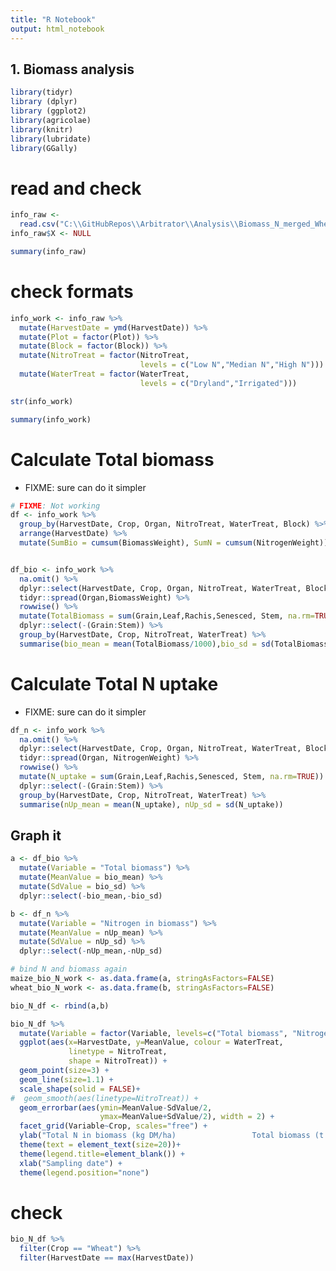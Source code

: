 ```yaml
---
title: "R Notebook"
output: html_notebook
---
```


## 1. Biomass analysis

```r
library(tidyr)
library (dplyr)
library (ggplot2)
library(agricolae)
library(knitr)
library(lubridate)
library(GGally)
```


# read and check
```r
info_raw <- 
  read.csv("C:\\GitHubRepos\\Arbitrator\\Analysis\\Biomass_N_merged_WheatMaize.csv")
info_raw$X <- NULL

summary(info_raw)

```

# check formats
```r
info_work <- info_raw %>%
  mutate(HarvestDate = ymd(HarvestDate)) %>%
  mutate(Plot = factor(Plot)) %>%
  mutate(Block = factor(Block)) %>%
  mutate(NitroTreat = factor(NitroTreat, 
                             levels = c("Low N","Median N","High N"))) %>%
  mutate(WaterTreat = factor(WaterTreat, 
                             levels = c("Dryland","Irrigated")))

str(info_work)
```

```r
summary(info_work)
```

# Calculate Total biomass

- FIXME: sure can do it simpler
```r

# FIXME: Not working 
df <- info_work %>%
  group_by(HarvestDate, Crop, Organ, NitroTreat, WaterTreat, Block) %>%
  arrange(HarvestDate) %>%
  mutate(SumBio = cumsum(BiomassWeight), SumN = cumsum(NitrogenWeight))


df_bio <- info_work %>% 
  na.omit() %>%
  dplyr::select(HarvestDate, Crop, Organ, NitroTreat, WaterTreat, Block,BiomassWeight) %>%
  tidyr::spread(Organ,BiomassWeight) %>%
  rowwise() %>%
  mutate(TotalBiomass = sum(Grain,Leaf,Rachis,Senesced, Stem, na.rm=TRUE)) %>%
  dplyr::select(-(Grain:Stem)) %>%  
  group_by(HarvestDate, Crop, NitroTreat, WaterTreat) %>%
  summarise(bio_mean = mean(TotalBiomass/1000),bio_sd = sd(TotalBiomass/1000))

```

# Calculate Total N uptake

- FIXME: sure can do it simpler

```r
df_n <- info_work %>% 
  na.omit() %>%
  dplyr::select(HarvestDate, Crop, Organ, NitroTreat, WaterTreat, Block,NitrogenWeight) %>%
  tidyr::spread(Organ, NitrogenWeight) %>%
  rowwise() %>%
  mutate(N_uptake = sum(Grain,Leaf,Rachis,Senesced, Stem, na.rm=TRUE)) %>%
  dplyr::select(-(Grain:Stem)) %>%  
  group_by(HarvestDate, Crop, NitroTreat, WaterTreat) %>%
  summarise(nUp_mean = mean(N_uptake), nUp_sd = sd(N_uptake))

```
## Graph it
```r

a <- df_bio %>%
  mutate(Variable = "Total biomass") %>%
  mutate(MeanValue = bio_mean) %>%
  mutate(SdValue = bio_sd) %>%
  dplyr::select(-bio_mean,-bio_sd)

b <- df_n %>%
  mutate(Variable = "Nitrogen in biomass") %>%
  mutate(MeanValue = nUp_mean) %>%
  mutate(SdValue = nUp_sd) %>%
  dplyr::select(-nUp_mean,-nUp_sd)

# bind N and biomass again
maize_bio_N_work <- as.data.frame(a, stringAsFactors=FALSE)
wheat_bio_N_work <- as.data.frame(b, stringAsFactors=FALSE)

bio_N_df <- rbind(a,b)

bio_N_df %>%
  mutate(Variable = factor(Variable, levels=c("Total biomass", "Nitrogen in biomass"))) %>%
  ggplot(aes(x=HarvestDate, y=MeanValue, colour = WaterTreat, 
             linetype = NitroTreat,
             shape = NitroTreat)) +
  geom_point(size=3) +
  geom_line(size=1.1) +  
  scale_shape(solid = FALSE)+
#  geom_smooth(aes(linetype=NitroTreat)) +
  geom_errorbar(aes(ymin=MeanValue-SdValue/2,
                    ymax=MeanValue+SdValue/2), width = 2) +
  facet_grid(Variable~Crop, scales="free") +
  ylab("Total N in biomass (kg DM/ha)                 Total biomass (t N/ha)") +
  theme(text = element_text(size=20))+
  theme(legend.title=element_blank()) +
  xlab("Sampling date") + 
  theme(legend.position="none")

```

# check
```r
bio_N_df %>%
  filter(Crop == "Wheat") %>%
  filter(HarvestDate == max(HarvestDate))
```

